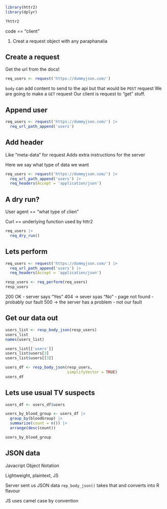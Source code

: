 ```r
library(httr2)
library(dplyr)
```

```r
?httr2
```

code == "client"

1. Creat a request object with any paraphanalia

## Create a request

Get the url from the docs!

```r
req_users <- request('https://dummyjson.com/')
```

`body` can add content to send to the api
but that would be `POST` request
We are going to make a `GET` request
Our client is request to "get" stuff.

## Append user


```r
req_users <- request('https://dummyjson.com/') |> 
  req_url_path_append('users')

```


## Add header

Like "meta-data" for request
Adds extra instructions for the server

Here we say what type of data we want

```r
req_users <- request('https://dummyjson.com/') |> 
  req_url_path_append('users') |> 
  req_headers(Accept = 'application/json')

```


## A dry run?

User agent == "what type of clien"

Curl == underlying function used by httr2

```r
req_users |> 
  req_dry_run()
```

## Lets perform

```r
req_users <- request('https://dummyjson.com/') |> 
  req_url_path_append('users') |> 
  req_headers(Accept = 'application/json')

resp_users <- req_perform(req_users)
resp_users
```
200 OK - server says "Yes"
404    -> sever syas "No" - page not found - probably our fault
500    -> the server has a problem - not our fault


## Get our data out

```r
users_list <- resp_body_json(resp_users)
users_list
names(users_list)

users_list[['users']]
users_list$users[3]
users_list$users[[3]]

```

```r
users_df <- resp_body_json(resp_users,
                           simplifyVector = TRUE)
users_df

```

## Lets use usual TV suspects

```r
users_df <- users_df$users

users_by_blood_group <- users_df |> 
  group_by(bloodGroup) |> 
  summarize(count = n()) |> 
  arrange(desc(count))

users_by_blood_group
```

## JSON data

Javacript Object Notation

Lightweight, plaintext, JS 


Server sent us JSON data
`rep_body_json()` takes that and converts into R flavour

JS uses camel case by convention

